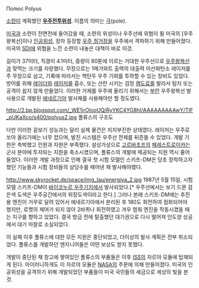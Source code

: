 Полюс
Polyus

[[소련]]이 계획했던 '''[[위성병기|우주전투위성]]'''. 이름의 의미는 [[극]](pole).

[[미국]]과 소련이 전면전에 들어갔을 때, 소련의 위성이나 우주선에 위협이 될 미국의 [우주왕복선]이나 [[인공위성]], 장차 등장할 [[우주 정거장]]을 우주에서 격파하기 위해 만들어졌다. 미국의 [[SDI]]에 위협을 느낀 소련이 내놓은 대책이 바로 이것.

길이가 37미터, 직경이 4.1미터, 중량이 80톤에 이르는 거대한 우주선으로 [[우주왕복선]]과 맞먹는 크기를 자랑했다. 무장으로는 1메가와트 출력의 대출력 이산화탄소 레이저를 주 무장으로 삼고, 기록에 따라서는 핵탄두 우주 기뢰를 투하할 수 있는 장비도 있었다. 방어를 위해 [[레이더]]와 [[레이저]]를 흡수, 또는 산란 시키는 검정 [[램]]도료를 발라서 탐지 또는 공격이 쉽지 않게 만들었다. 이러한 거체를 우주에 올리기 위해서는 [[부란]] 우주왕복선 발사용으로 개발된 [[에네르기아]] 발사체를 사용해야만 할 정도였다.

http://2.bp.blogspot.com/_WE1irOIooUQ/RyYKC4YG8hI/AAAAAAAAAwY/TIF_pUKaXco/s400/polyus2.jpg
폴류스의 구조도

다만 이러한 겉보기 성능과는 달리 실제 물건은 지지부진한 상태였다. 레이저는 우주로 쏘아 올리기에는 너무 컸으며, 발진 시스템은 우주선 전체를 뒤흔들 수 있었다. 개발 기한은 촉박했고 인원과 자원은 부족했다. 설상가상으로 [[고르바초프]]의 [[페레스트로이카]]는 군사 분야에 투자되는 지원을 축소시켰으며, 폴류스의 개발에 제공되는 지원 역시 줄어들었다. 이러한 개발 과정으로 인해 결국 첫 시험 모델인 스키프-DM은 당초 장착하고자 했던 기능들과 시험 장비들의 상당수를 떼어낸 채 발사해야했다.

http://www.skyrocket.de/space/img_lau/energiya_2.jpg
1987년 5월 15일, 시험 모델 스키프-DM이 [[바이코누르 우주기지]]에서 발사되었다.[* 우주선에서는 보기 드문 검은색 도색은 우주공간에서의 위장도색이라고 한다.] 그러나 본래 스키프-DM에는 추진용 엔진이 거꾸로 달려 있어서 에네르기아에서 분리된 후 180도 회전하여 점화되어야 했지만, 로켓의 제어가 되지 않아 2바퀴나 회전하였고 겨우 멈춰 엔진을 작동시켰을 때는 지구를 향하고 있었다. 결국 방금 전에 탈출했던 대기권으로 다시 떨어져 인도양 상공에서 대기 마찰로 소실되었다.

이 실패 이후 폴류스에 대한 모든 지원은 중단되었고, 더이상의 발사 계획은 전부 취소되었다. 폴류스를 개발하던 엔지니어들은 어떤 보상도 받지 못했다.

개발이 중단된 채 창고에 쌓여있던 폴류스의 부품들은 이후 [[ISS]]의 자르야 모듈에 탑재되게 된다. 아이러니하게도 이 자르야 모듈은 [[NASA]]의 주문에 의해 만들어졌다. 미국의 인공위성을 공격하기 위해 개발되었던 부품들이 미국 국민들의 세금으로 세상의 빛을 본 것.
